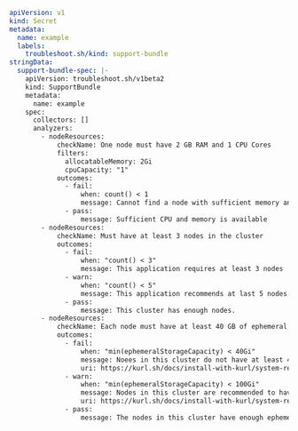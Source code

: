 ```yaml
apiVersion: v1
kind: Secret
metadata:
  name: example
  labels:
    troubleshoot.sh/kind: support-bundle
stringData: 
  support-bundle-spec: |-
    apiVersion: troubleshoot.sh/v1beta2
    kind: SupportBundle
    metadata:
      name: example
    spec:
      collectors: []
      analyzers:
        - nodeResources:
            checkName: One node must have 2 GB RAM and 1 CPU Cores
            filters:
              allocatableMemory: 2Gi
              cpuCapacity: "1"
            outcomes:
              - fail:
                  when: count() < 1
                  message: Cannot find a node with sufficient memory and cpu
              - pass:
                  message: Sufficient CPU and memory is available
        - nodeResources:
            checkName: Must have at least 3 nodes in the cluster
            outcomes:
              - fail:
                  when: "count() < 3"
                  message: This application requires at least 3 nodes
              - warn:
                  when: "count() < 5"
                  message: This application recommends at last 5 nodes.
              - pass:
                  message: This cluster has enough nodes.
        - nodeResources:
            checkName: Each node must have at least 40 GB of ephemeral storage
            outcomes:
              - fail:
                  when: "min(ephemeralStorageCapacity) < 40Gi"
                  message: Noees in this cluster do not have at least 40 GB of ephemeral storage.
                  uri: https://kurl.sh/docs/install-with-kurl/system-requirements
              - warn:
                  when: "min(ephemeralStorageCapacity) < 100Gi"
                  message: Nodes in this cluster are recommended to have at least 100 GB of ephemeral storage.
                  uri: https://kurl.sh/docs/install-with-kurl/system-requirements
              - pass:
                  message: The nodes in this cluster have enough ephemeral storage.          
```